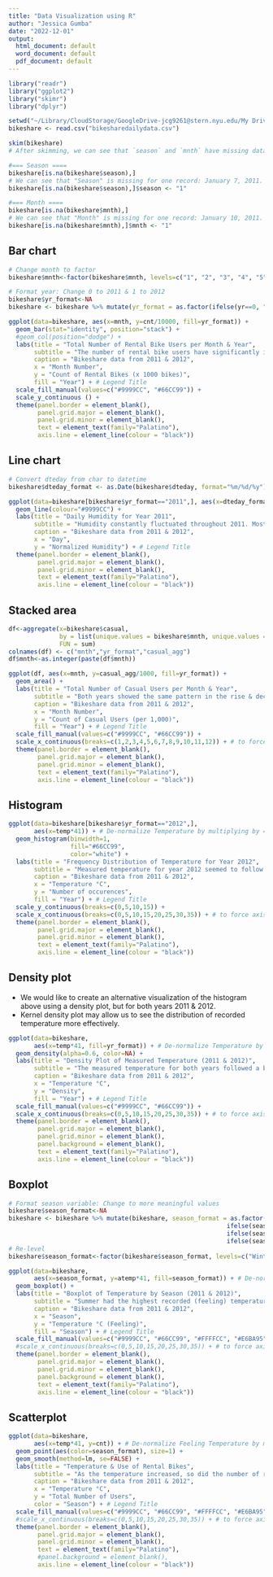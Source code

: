 ```yaml
---
title: "Data Visualization using R"
author: "Jessica Gumba"
date: "2022-12-01"
output:
  html_document: default
  word_document: default
  pdf_document: default
---
```


```r
library("readr")
library("ggplot2")
library("skimr")
library("dplyr")

setwd("~/Library/CloudStorage/GoogleDrive-jcg9261@stern.nyu.edu/My Drive/01 Modules/033 Data Visualization/premod/Exercises/Lesson 5")
bikeshare <- read.csv("bikesharedailydata.csv")
```

```r
skim(bikeshare)
# After skimming, we can see that `season` and `mnth` have missing data, let's see which specific rows have NAs

#=== Season ====
bikeshare[is.na(bikeshare$season),]
# We can see that "Season" is missing for one record: January 7, 2011. To correct this, we will replace NA with 1 = Winter season. This is also consistent with the other days within January for the same dataset.
bikeshare[is.na(bikeshare$season),]$season <- "1"

#=== Month ====
bikeshare[is.na(bikeshare$mnth),]
# We can see that "Month" is missing for one record: January 10, 2011. To correct this, we will replace NA with 1 since this date falls on the first month of the year, which is January.
bikeshare[is.na(bikeshare$mnth),]$mnth <- "1"

```

## Bar chart
```r
# Change month to factor
bikeshare$mnth<-factor(bikeshare$mnth, levels=c("1", "2", "3", "4", "5", "6", "7", "8", "9", "10", "11", "12"))

# Format year: Change 0 to 2011 & 1 to 2012
bikeshare$yr_format<-NA
bikeshare <- bikeshare %>% mutate(yr_format = as.factor(ifelse(yr==0, "2011", "2012")))

ggplot(data=bikeshare, aes(x=mnth, y=cnt/10000, fill=yr_format)) +
  geom_bar(stat="identity", position="stack") +
  #geom_col(position="dodge") +
  labs(title = "Total Number of Rental Bike Users per Month & Year", 
       subtitle = "The number of rental bike users have significantly increased in\nthe year 2012. Within each year during summer, these numbers\nrose & then dropped by end of year during winter.", 
       caption = "Bikeshare data from 2011 & 2012", 
       x = "Month Number", 
       y = "Count of Rental Bikes (x 1000 bikes)",
       fill = "Year") + # Legend Title
  scale_fill_manual(values=c("#9999CC", "#66CC99")) +
  scale_y_continuous () +
  theme(panel.border = element_blank(), 
        panel.grid.major = element_blank(),
        panel.grid.minor = element_blank(), 
        text = element_text(family="Palatino"),
        axis.line = element_line(colour = "black"))

```

## Line chart

```r
# Convert dteday from char to datetime
bikeshare$dteday_format <- as.Date(bikeshare$dteday, format="%m/%d/%y")

ggplot(data=bikeshare[bikeshare$yr_format=="2011",], aes(x=dteday_format, y=hum, group=1)) +
  geom_line(colour="#9999CC") + 
  labs(title = "Daily Humidity for Year 2011", 
       subtitle = "Humidity constantly fluctuated throughout 2011. Most notably,\nthere was a significant drop in recorded humidity during March \nof that year.", 
       caption = "Bikeshare data from 2011 & 2012", 
       x = "Day", 
       y = "Normalized Humidity") + # Legend Title
  theme(panel.border = element_blank(), 
        panel.grid.major = element_blank(),
        panel.grid.minor = element_blank(), 
        text = element_text(family="Palatino"),
        axis.line = element_line(colour = "black"))
```

## Stacked area
```r
df<-aggregate(x=bikeshare$casual,
              by = list(unique.values = bikeshare$mnth, unique.values = bikeshare$yr_format),
              FUN = sum)
colnames(df) <- c("mnth","yr_format","casual_agg")
df$mnth<-as.integer(paste(df$mnth))

ggplot(df, aes(x=mnth, y=casual_agg/1000, fill=yr_format)) + 
  geom_area() +
  labs(title = "Total Number of Casual Users per Month & Year", 
       subtitle = "Both years showed the same pattern in the rise & decline in the \nnumber of casual users. This could be explained by seasonality, \nas the number hiked up mid-year during summer.", 
       caption = "Bikeshare data from 2011 & 2012", 
       x = "Month Number", 
       y = "Count of Casual Users (per 1,000)",
       fill = "Year") + # Legend Title
  scale_fill_manual(values=c("#9999CC", "#66CC99")) +
  scale_x_continuous(breaks=c(1,2,3,4,5,6,7,8,9,10,11,12)) + # to force axis labels to stay as integers
  theme(panel.border = element_blank(), 
        panel.grid.major = element_blank(),
        panel.grid.minor = element_blank(), 
        text = element_text(family="Palatino"),
        axis.line = element_line(colour = "black"))
```

## Histogram
```r
ggplot(data=bikeshare[bikeshare$yr_format=="2012",], 
       aes(x=temp*41)) + # De-normalize Temperature by multiplying by 41
  geom_histogram(binwidth=1, 
                 fill="#66CC99",
                 color="white") +
  labs(title = "Frequency Distribution of Temperature for Year 2012", 
       subtitle = "Measured temperature for year 2012 seemed to follow a bimodal \ndistribution. Most frequent temperatures recorded were at around\n14°C and 29°C.", 
       caption = "Bikeshare data from 2011 & 2012", 
       x = "Temperature °C", 
       y = "Number of occurences",
       fill = "Year") + # Legend Title
  scale_y_continuous(breaks=c(0,5,10,15)) +
  scale_x_continuous(breaks=c(0,5,10,15,20,25,30,35)) + # to force axis labels to stay as integers
  theme(panel.border = element_blank(), 
        panel.grid.major = element_blank(),
        panel.grid.minor = element_blank(), 
        text = element_text(family="Palatino"),
        axis.line = element_line(colour = "black"))

```

## Density plot
* We would like to create an alternative visualization of the histogram above using a density plot, but for both years 2011 & 2012.
* Kernel density plot may allow us to see the distribution of recorded temperature more effectively.
```r
ggplot(data=bikeshare, 
       aes(x=temp*41, fill=yr_format)) + # De-normalize Temperature by multiplying by 41
  geom_density(alpha=0.6, color=NA) +
  labs(title = "Density Plot of Measured Temperature (2011 & 2012)", 
       subtitle = "The measured temperature for both years followed a bimodal\ndistribution. Most frequent temperatures recorded peaked at\naround 13-14°C and 29°C.", 
       caption = "Bikeshare data from 2011 & 2012", 
       x = "Temperature °C", 
       y = "Density",
       fill = "Year") + # Legend Title
  scale_fill_manual(values=c("#9999CC", "#66CC99")) +
  scale_x_continuous(breaks=c(0,5,10,15,20,25,30,35)) + # to force axis labels to stay as integers
  theme(panel.border = element_blank(), 
        panel.grid.major = element_blank(),
        panel.grid.minor = element_blank(), 
        panel.background = element_blank(), 
        text = element_text(family="Palatino"),
        axis.line = element_line(colour = "black"))
```

## Boxplot
```r
# Format season variable: Change to more meaningful values
bikeshare$season_format<-NA
bikeshare <- bikeshare %>% mutate(bikeshare, season_format = as.factor(ifelse(season %in% "1", "Winter",
                                                            ifelse(season %in% "2", "Spring",
                                                            ifelse(season %in% "3", "Summer",
                                                            ifelse(season %in% "4", "Fall", NA))))))
# Re-level
bikeshare$season_format<-factor(bikeshare$season_format, levels=c("Winter", "Spring", "Summer", "Fall"))

ggplot(data=bikeshare, 
       aes(x=season_format, y=atemp*41, fill=season_format)) + # De-normalize Feeling Temperature by multiplying by 41
  geom_boxplot() +
  labs(title = "Boxplot of Temperature by Season (2011 & 2012)", 
       subtitle = "Summer had the highest recorded (feeling) temperatures, and \nWinter had the lowest. We can also see that summer had \nthe most number of outliers & widest range recorded.", 
       caption = "Bikeshare data from 2011 & 2012", 
       x = "Season", 
       y = "Temperature °C (Feeling)",
       fill = "Season") + # Legend Title
  scale_fill_manual(values=c("#9999CC", "#66CC99", "#FFFFCC", "#E6BA95")) +
  #scale_x_continuous(breaks=c(0,5,10,15,20,25,30,35)) + # to force axis labels to stay as integers
  theme(panel.border = element_blank(), 
        panel.grid.major = element_blank(),
        panel.grid.minor = element_blank(), 
        panel.background = element_blank(), 
        text = element_text(family="Palatino"),
        axis.line = element_line(colour = "black"))
```

## Scatterplot
```r
ggplot(data=bikeshare, 
       aes(x=temp*41, y=cnt)) + # De-normalize Feeling Temperature by multiplying by 41
  geom_point(aes(color=season_format), size=1) +
  geom_smooth(method=lm, se=FALSE) +
  labs(title = "Temperature & Use of Rental Bikes", 
       subtitle = "As the temperature increased, so did the number of rental bike\nusers. Summer saw a very high number of users, and the least\nnumber during winter.", 
       caption = "Bikeshare data from 2011 & 2012", 
       x = "Temperature °C", 
       y = "Total Number of Users",
       color = "Season") + # Legend Title
  scale_fill_manual(values=c("#9999CC", "#66CC99", "#FFFFCC", "#E6BA95")) +
  #scale_x_continuous(breaks=c(0,5,10,15,20,25,30,35)) + # to force axis labels to stay as integers
  theme(panel.border = element_blank(), 
        panel.grid.major = element_blank(),
        panel.grid.minor = element_blank(), 
        text = element_text(family="Palatino"),
        #panel.background = element_blank(), 
        axis.line = element_line(colour = "black"))
```

